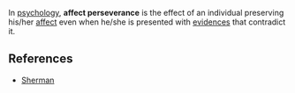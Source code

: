 {{copy to wiktionary}}
In [[psychology]], '''affect perseverance''' is the effect of an individual preserving his/her [[affect]] even when he/she is presented with [[evidence]]s that contradict it.

==References==
*[http://psp.sagepub.com/cgi/content/abstract/28/2/224 Sherman]
{{Onesource|date=October 2007}}
{{Citecheck|date=October 2007}}
{{Uncategorizedstub|date=August 2007}}

{{psychology-stub}}
